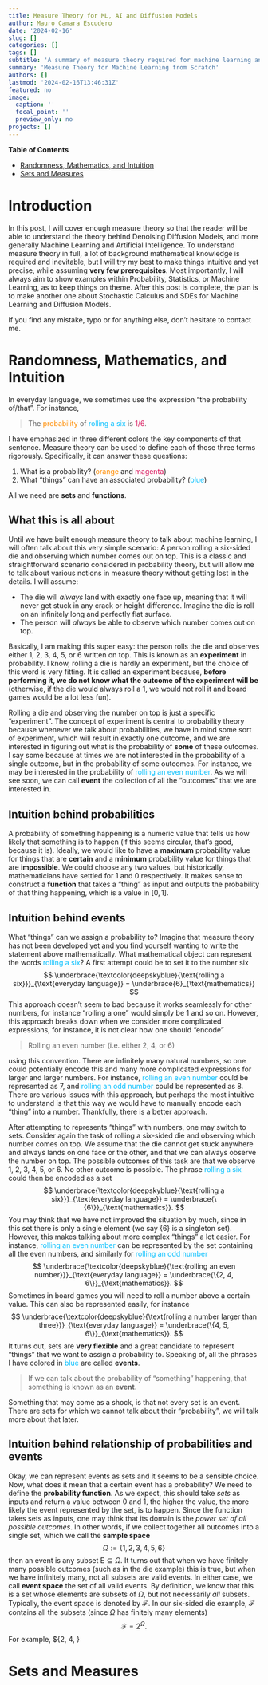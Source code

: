 ```yaml
---
title: Measure Theory for ML, AI and Diffusion Models
author: Mauro Camara Escudero
date: '2024-02-16'
slug: []
categories: []
tags: []
subtitle: 'A summary of measure theory required for machine learning and artificial intelligence.'
summary: 'Measure Theory for Machine Learning from Scratch'
authors: []
lastmod: '2024-02-16T13:46:31Z'
featured: no
image:
  caption: ''
  focal_point: ''
  preview_only: no
projects: []
---
```

\usepackage{xcolor}
\usepackage{amsthm} 
\theoremstyle{definition}
\newtheorem{def}{Definition}[thm]
**Table of Contents**

- [Randomness, Mathematics, and Intuition](#randomness)
- [Sets and Measures](#sets-and-measures)

# Introduction
In this post, I will cover enough measure theory so that the reader will be able to understand the theory behind Denoising Diffusion Models, and more generally Machine Learning and Artificial Intelligence. To understand measure theory in full, a lot of background mathematical knowledge is required and inevitable, but I will try my best to make things intuitive and yet precise, while assuming **very few prerequisites**. Most importantly, I will always aim to show examples within Probability, Statistics, or Machine Learning, as to keep things on theme. After this post is complete, the plan is to make another one about Stochastic Calculus and SDEs for Machine Learning and Diffusion Models. 

If you find any mistake, typo or for anything else, don't hesitate to contact me. 

<a name="randomness"></a>

# Randomness, Mathematics, and Intuition
In everyday language, we sometimes use the expression "the probability of/that". For instance,

> The <span style="color:darkorange">probability</span> of <span style="color:deepskyblue">rolling a six</span> is <span style="color:#D81159">$1/6$</span>.

I have emphasized in three different colors the key components of that sentence. Measure theory can be used to define each of those three terms rigorously. Specifically, it can answer these questions:

1. What is a probability? (<span style="color:darkorange">orange</span> and <span style="color:#D81159">magenta</span>)
2. What "things" can have an associated probability? (<span style="color:deepskyblue">blue</span>)

All we need are **sets** and **functions**. 

## What this is all about
Until we have built enough measure theory to talk about machine learning, I will often talk about this very simple scenario: A person rolling a six-sided die and observing which number comes out on top. This is a classic and straightforward scenario considered in probability theory, but will allow me to talk about various notions in measure theory without getting lost in the details. I will assume:

- The die will *always* land with exactly one face up, meaning that it will never get stuck in any crack or height difference. Imagine the die is roll on an infinitely long and perfectly flat surface.
- The person will *always* be able to observe which number comes out on top.

Basically, I am making this super easy: the person rolls the die and observes either $1$, $2$, $3$, $4$, $5$, or $6$ written on top. This is known as an **experiment** in probability. I know, rolling a die is hardly an experiment, but the choice of this word is very fitting. It is called an experiment because, **before performing it, we do not know what the outcome of the experiment will be** (otherwise, if the die would always roll a $1$, we would not roll it and board games would be a lot less fun). 

Rolling a die and observing the number on top is just a specific "experiment". The concept of experiment is central to probability theory because whenever we talk about probabilities, we have in mind some sort of experiment, which will result in exactly one outcome, and we are interested in figuring out what is the probability of **some** of these outcomes. I say some because at times we are not interested in the probability of a single outcome, but in the probability of some outcomes. For instance, we may be interested in the probability of <span style="color:deepskyblue">rolling an even number</span>. As we will see soon, we can call **event** the collection of all the "outcomes" that we are interested in.

## Intuition behind probabilities
A probability of something happening is a numeric value that tells us how likely that something is to happen (if this seems circular, that's good, because it is). Ideally, we would like to have a **maximum** probability value for things that are **certain** and a **minimum** probability value for things that are **impossible**. We could choose any two values, but historically, mathematicians have settled for $1$ and $0$ respectively. It makes sense to construct a **function** that takes a "thing" as input and outputs the probability of that thing happening, which is a value in $[0, 1]$.

## Intuition behind events
What "things" can we assign a probability to? Imagine that measure theory has not been developed yet and you find yourself wanting to write the statement above mathematically. What mathematical object can represent the words <span style="color:deepskyblue">rolling a six</span>? A first attempt could be to set it to the number six
$$
\underbrace{\textcolor{deepskyblue}{\text{rolling a six}}}_{\text{everyday language}} = \underbrace{6}_{\text{mathematics}}
$$
This approach doesn't seem to bad because it works seamlessly for other numbers, for instance "rolling a one" would simply be $1$ and so on. However, this approach breaks down when we consider more complicated expressions, for instance, it is not clear how one should "encode"

> Rolling an even number (i.e. either 2, 4, or 6)

using this convention. There are infinitely many natural numbers, so one could potentially encode this and many more complicated expressions for larger and larger numbers. For instance, <span style="color:deepskyblue">rolling an even number</span> could be represented as $7$, and <span style="color:deepskyblue">rolling an odd number</span> could be represented as $8$. There are various issues with this approach, but perhaps the most intuitive to understand is that this way we would have to manually encode each "thing" into a number. Thankfully, there is a better approach.

After attempting to represents "things" with numbers, one may switch to sets. Consider again the task of rolling a six-sided die and observing which number comes on top. We assume that the die cannot get stuck anywhere and always lands on one face or the other, and that we can always observe the number on top. The possible outcomes of this task are that we observe $1$, $2$, $3$, $4$, $5$, or $6$. No other outcome is possible. The phrase <span style="color:deepskyblue">rolling a six</span> could then be encoded as a set
$$
\underbrace{\textcolor{deepskyblue}{\text{rolling a six}}}_{\text{everyday language}} = \underbrace{\{6\}}_{\text{mathematics}}.
$$
You may think that we have not improved the situation by much, since in this set there is only a single element (we say $\{6\}$ is a singleton set). However, this makes talking about more complex "things" a lot easier. For instance, <span style="color:deepskyblue">rolling an even number</span> can be represented by the set containing all the even numbers, and similarly for <span style="color:deepskyblue">rolling an odd number</span>
$$
\underbrace{\textcolor{deepskyblue}{\text{rolling an even number}}}_{\text{everyday language}} = \underbrace{\{2, 4, 6\}}_{\text{mathematics}}.
$$
Sometimes in board games you will need to roll a number above a certain value. This can also be represented easily, for instance 
$$
\underbrace{\textcolor{deepskyblue}{\text{rolling a number larger than three}}}_{\text{everyday language}} = \underbrace{\{4, 5, 6\}}_{\text{mathematics}}.
$$
It turns out, sets are **very flexible** and a great candidate to represent "things" that we want to assign a probability to. Speaking of, all the phrases I have colored in <span style="color:deepskyblue">blue</span> are called **events**. 

> If we can talk about the probability of "something" happening, that something is known as an **event**.

Something that may come as a shock, is that not every set is an event. There are sets for which we cannot talk about their "probability", we will talk more about that later. 

## Intuition behind relationship of probabilities and events
Okay, we can represent events as sets and it seems to be a sensible choice. Now, what does it mean that a certain event has a probability? We need to define the **probability function**. As we expect, this should take *sets* as inputs and return a value between $0$ and $1$, the higher the value, the more likely the event represented by the set, is to happen. Since the function takes sets as inputs, one may think that its domain is the *power set of all possible outcomes*. In other words, if we collect together all outcomes into a single set, which we call the **sample space**
$$
\Omega := \left\{1, 2, 3, 4, 5, 6\right\}
$$
then an event is any subset $\mathsf{E}\subseteq \Omega$. It turns out that when we have finitely many possible outcomes (such as in the die example) this is true, but when we have infinitely many, not all subsets are valid events. In either case, we call **event space** the set of all valid events. By definition, we know that this is a set whose elements are subsets of $\Omega$, but not necessarily *all* subsets. Typically, the event space is denoted by $\mathcal{F}$. In our six-sided die example, $\mathcal{F}$ contains all the subsets (since $\Omega$ has finitely many elements)
$$
\mathcal{F} = 2^\Omega.
$$
For example, $\{2, 4, }

<a name="sets-and-measures"><a/>

# Sets and Measures


